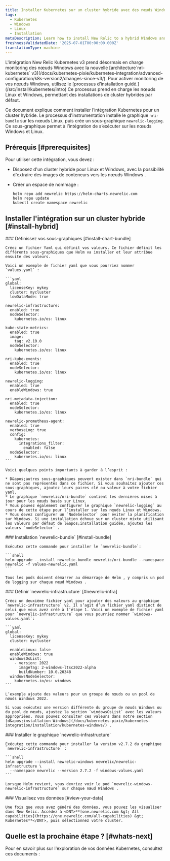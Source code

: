 ```yaml
---
title: Installer Kubernetes sur un cluster hybride avec des nœuds Windows et Linux
tags:
  - Kubernetes
  - Windows
  - Linux
  - Installation
metaDescription: Learn how to install New Relic to a hybrid Windows and Linux Kubernetes cluster.
freshnessValidatedDate: '2025-07-01T00:00:00.000Z'
translationType: machine
---
```


<Callout variant="important">
  L&apos;intégration New Relic Kubernetes v3 prend désormais en charge monitoring des nœuds Windows avec la nouvelle [architecture`nri-kubernetes` v3](/docs/kubernetes-pixie/kubernetes-integration/advanced-configuration/k8s-version2/changes-since-v3/). Pour activer monitoring de vos nœuds Windows, utilisez le [processus d’installation guidé.](/src/install/kubernetes/intro) Ce processus prend en charge les nœuds Linux et Windows, permettant des installations de cluster hybrides par défaut.
</Callout>

Ce document explique comment installer l’intégration Kubernetes pour un cluster hybride. Le processus d&apos;instrumentation installe le graphique `nri-bundle` sur les nœuds Linux, puis crée un sous-graphique `newrelic-logging`. Ce sous-graphique permet à l’intégration de s’exécuter sur les nœuds Windows et Linux.

## Prérequis [#prerequisites]

Pour utiliser cette intégration, vous devez :

* Disposez d&apos;un cluster hybride pour Linux et Windows, avec la possibilité d&apos;extraire des images de conteneurs vers les nœuds Windows .

* Créer un espace de nommage :

  ```shell
  helm repo add newrelic https://helm-charts.newrelic.com
  helm repo update
  kubectl create namespace newrelic
  ```

## Installer l&apos;intégration sur un cluster hybride [#install-hybrid]

<Steps>
  <Step>
    ### Définissez vos sous-graphiques [#install-chart-bundle]

    Créez un fichier Yaml qui définit vos valeurs. Ce fichier définit les différents sous-graphiques que Helm va installer et leur attribue ensuite des valeurs.

    Voici un exemple de fichier yaml que vous pourriez nommer `values.yaml` :

    ```yaml
    global:
      licenseKey: mykey
      cluster: mycluster
      lowDataMode: true

    newrelic-infrastructure:
      enabled: true
      nodeSelector:
        kubernetes.io/os: linux

    kube-state-metrics:
      enabled: true
      image:
        tag: v2.10.0
      nodeSelector:
        kubernetes.io/os: linux

    nri-kube-events:
      enabled: true
      nodeSelector:
        kubernetes.io/os: linux

    newrelic-logging:
      enabled: true
      enableWindows: true

    nri-metadata-injection:
      enabled: true
      nodeSelector:
        kubernetes.io/os: linux

    newrelic-prometheus-agent:
      enabled: true
      verboseLog: true
      config:
        kubernetes:
          integrations_filter:
            enabled: false
      nodeSelector:
        kubernetes.io/os: linux
    ```

    Voici quelques points importants à garder à l’esprit :

    * D&apos;autres sous-graphiques peuvent exister dans `nri-bundle` qui ne sont pas représentés dans ce fichier. Si vous souhaitez ajouter ces sous-graphiques, ajoutez leurs paires clé ou valeur à votre fichier yaml.
    * Le graphique `newrelic/nri-bundle` contient les dernières mises à jour pour les nœuds basés sur Linux.
    * Vous pouvez également configurer le graphique `newrelic-logging` au cours de cette étape pour l’installer sur les nœuds Linux et Windows.
    * Vous devez configurer un `NodeSelector` pour éviter la planification sur Windows. Si une installation échoue sur un cluster mixte utilisant les valeurs par défaut de l&apos;installation guidée, ajoutez les valeurs `nodeSelector` .
  </Step>

  <Step>
    ### Installation `newrelic-bundle` [#install-bundle]

    Exécutez cette commande pour installer le `newrelic-bundle`:

    ```shell
    helm upgrade --install newrelic-bundle newrelic/nri-bundle --namespace newrelic -f values-newrelic.yaml
    ```

    Tous les pods doivent démarrer au démarrage de Helm , y compris un pod de logging sur chaque nœud Windows .
  </Step>

  <Step>
    ### Définir `newrelic-infrastructure` [#newrelic-infra]

    Créez un deuxième fichier yaml pour ajouter des valeurs au graphique `newrelic-infrastructure` v2. Il s’agit d’un fichier yaml distinct de celui que vous avez créé à l’étape 1. Voici un exemple de fichier yaml pour `newrelic-infrastructure` que vous pourriez nommer `windows-values.yaml`:

    ```yaml
    global:
      licenseKey: mykey
      cluster: mycluster

      enableLinux: false
      enableWindows: true
      windowsOsList:
        - version: 2022
          imageTag: 2-windows-ltsc2022-alpha
          buildNumber: 10.0.20348
      windowsNodeSelector:
        kubernetes.io/os: windows
    ```

    L’exemple ajoute des valeurs pour un groupe de nœuds ou un pool de nœuds Windows 2022.

    Si vous exécutez une version différente du groupe de nœuds Windows ou du pool de nœuds, ajustez la section `windowsOsList` avec les valeurs appropriées. Vous pouvez consulter ces valeurs dans notre section [d&apos;installation Windows](/docs/kubernetes-pixie/kubernetes-integration/installation/kubernetes-windows/) .
  </Step>

  <Step>
    ### Installer le graphique `newrelic-infrastructure`

    Exécutez cette commande pour installer la version v2.7.2 du graphique `newrelic-infrastructure` :

    ```shell
    helm upgrade --install newrelic-windows newrelic/newrelic-infrastructure \
      --namespace newrelic --version 2.7.2 -f windows-values.yaml
    ```

    Lorsque Helm revient, vous devriez voir le pod `newrelic-windows-newrelic-infrastructure` sur chaque nœud Windows .
  </Step>

  <Step>
    ### Visualisez vos données [#view-your-data]

    Une fois que vous avez généré des données, vous pouvez les visualiser dans New Relic. Accédez à <DNT>**[one.newrelic.com &gt; All capabilities](https://one.newrelic.com/all-capabilities) &gt; Kubernetes**</DNT>, puis sélectionnez votre cluster.
  </Step>
</Steps>

## Quelle est la prochaine étape ? [#whats-next]

Pour en savoir plus sur l&apos;exploration de vos données Kubernetes, consultez ces documents :

<DocTiles>
  <DocTile title="Learn about Kubernetes cluster" path="/docs/kubernetes-pixie/kubernetes-integration/understand-use-data/kubernetes-cluster-explorer/" />

  <DocTile title="Query your Kubernetes data" path="/docs/kubernetes-pixie/kubernetes-integration/understand-use-data/kubernetes-cluster-explorer" />

  <DocTile title="Set alerts on Kubernetes" path="/docs/kubernetes-pixie/kubernetes-integration/installation/create-alerts" />
</DocTiles>